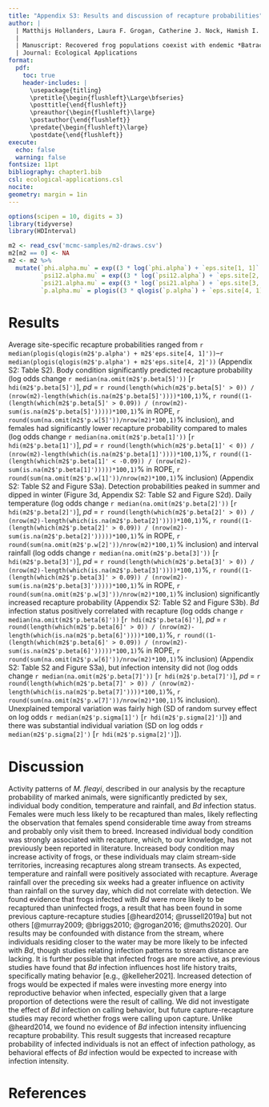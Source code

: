 ```yaml
---
title: "Appendix S3: Results and discussion of recapture probabilities"
author: |
  | Matthijs Hollanders, Laura F. Grogan, Catherine J. Nock, Hamish I. McCallum, David A. Newell
  | 
  | Manuscript: Recovered frog populations coexist with endemic *Batrachochytrium dendrobatidis* despite intensity-dependent mortality
  | Journal: Ecological Applications
format:
  pdf:
    toc: true
    header-includes: |
      \usepackage{titling}
      \pretitle{\begin{flushleft}\Large\bfseries}
      \posttitle{\end{flushleft}}  
      \preauthor{\begin{flushleft}\large}
      \postauthor{\end{flushleft}}  
      \predate{\begin{flushleft}\large}
      \postdate{\end{flushleft}}
execute:
  echo: false
  warning: false
fontsize: 11pt
bibliography: chapter1.bib
csl: ecological-applications.csl
nocite:
geometry: margin = 1in
---
```


```r
options(scipen = 10, digits = 3)
library(tidyverse)
library(HDInterval)

m2 <- read_csv('mcmc-samples/m2-draws.csv')
m2[m2 == 0] <- NA
m2 <- m2 %>%
  mutate(`phi.alpha.mu` = exp((3 * log(`phi.alpha`) + `eps.site[1, 1]` + `eps.site[1, 2]` + `eps.site[1, 3]`) / 3),
         `psi12.alpha.mu` = exp((3 * log(`psi12.alpha`) + `eps.site[2, 1]` + `eps.site[2, 2]` + `eps.site[2, 3]`) / 3),
         `psi21.alpha.mu` = exp((3 * log(`psi21.alpha`) + `eps.site[3, 1]` + `eps.site[3, 2]` + `eps.site[3, 3]`) / 3),
         `p.alpha.mu` = plogis((3 * qlogis(`p.alpha`) + `eps.site[4, 1]` + `eps.site[4, 2]` + `eps.site[4, 3]`) / 3))
```

\newpage

# Results

Average site-specific recapture probabilities ranged from `r median(plogis(qlogis(m2$'p.alpha') + m2$'eps.site[4, 1]'))`--`r median(plogis(qlogis(m2$'p.alpha') + m2$'eps.site[4, 2]'))` (Appendix S2: Table S2). Body condition significantly predicted recapture probability (log odds change `r median(na.omit(m2$'p.beta[5]'))` [`r hdi(m2$'p.beta[5]')`], *pd* = `r round(length(which(m2$'p.beta[5]' > 0)) / (nrow(m2)-length(which(is.na(m2$'p.beta[5]'))))*100,1)`%, `r round((1-(length(which(m2$'p.beta[5]' > 0.09)) / (nrow(m2)-sum(is.na(m2$'p.beta[5]')))))*100,1)`% in ROPE, `r round(sum(na.omit(m2$'p.w[5]'))/nrow(m2)*100,1)`% inclusion), and females had significantly lower recapture probability compared to males (log odds change `r median(na.omit(m2$'p.beta[1]'))` [`r hdi(m2$'p.beta[1]')`], *pd* = `r round(length(which(m2$'p.beta[1]' < 0)) / (nrow(m2)-length(which(is.na(m2$'p.beta[1]'))))*100,1)`%, `r round((1-(length(which(m2$'p.beta[1]' < -0.09)) / (nrow(m2)-sum(is.na(m2$'p.beta[1]')))))*100,1)`% in ROPE, `r round(sum(na.omit(m2$'p.w[1]'))/nrow(m2)*100,1)`% inclusion) (Appendix S2: Table S2 and Figure S3a). Detection probabilities peaked in summer and dipped in winter (Figure 3d, Appendix S2: Table S2 and Figure S2d). Daily temperature (log odds change `r median(na.omit(m2$'p.beta[2]'))` [`r hdi(m2$'p.beta[2]')`], *pd* = `r round(length(which(m2$'p.beta[2]' > 0)) / (nrow(m2)-length(which(is.na(m2$'p.beta[2]'))))*100,1)`%, `r round((1-(length(which(m2$'p.beta[2]' > 0.09)) / (nrow(m2)-sum(is.na(m2$'p.beta[2]')))))*100,1)`% in ROPE, `r round(sum(na.omit(m2$'p.w[2]'))/nrow(m2)*100,1)`% inclusion) and interval rainfall (log odds change `r median(na.omit(m2$'p.beta[3]'))` [`r hdi(m2$'p.beta[3]')`], *pd* = `r round(length(which(m2$'p.beta[3]' > 0)) / (nrow(m2)-length(which(is.na(m2$'p.beta[3]'))))*100,1)`%, `r round((1-(length(which(m2$'p.beta[3]' > 0.09)) / (nrow(m2)-sum(is.na(m2$'p.beta[3]')))))*100,1)`% in ROPE, `r round(sum(na.omit(m2$'p.w[3]'))/nrow(m2)*100,1)`% inclusion) significantly increased recapture probability (Appendix S2: Table S2 and Figure S3b). *Bd* infection status positively correlated with recapture (log odds change `r median(na.omit(m2$'p.beta[6]'))` [`r hdi(m2$'p.beta[6]')`], *pd* = `r round(length(which(m2$'p.beta[6]' > 0)) / (nrow(m2)-length(which(is.na(m2$'p.beta[6]'))))*100,1)`%, `r round((1-(length(which(m2$'p.beta[6]' > 0.09)) / (nrow(m2)-sum(is.na(m2$'p.beta[6]')))))*100,1)`% in ROPE, `r round(sum(na.omit(m2$'p.w[6]'))/nrow(m2)*100,1)`% inclusion) (Appendix S2: Table S2 and Figure S3a), but infection intensity did not (log odds change `r median(na.omit(m2$'p.beta[7]'))` [`r hdi(m2$'p.beta[7]')`], *pd* = `r round(length(which(m2$'p.beta[7]' > 0)) / (nrow(m2)-length(which(is.na(m2$'p.beta[7]'))))*100,1)`%, `r round(sum(na.omit(m2$'p.w[7]'))/nrow(m2)*100,1)`% inclusion). Unexplained temporal variation was fairly high (SD of random survey effect on log odds `r median(m2$'p.sigma[1]')` [`r hdi(m2$'p.sigma[2]')`]) and there was substantial individual variation (SD on log odds `r median(m2$'p.sigma[2]')` [`r hdi(m2$'p.sigma[2]')`]).

# Discussion

Activity patterns of *M. fleayi*, described in our analysis by the recapture probability of marked animals, were significantly predicted by sex, individual body condition, temperature and rainfall, and *Bd* infection status. Females were much less likely to be recaptured than males, likely reflecting the observation that females spend considerable time away from streams and probably only visit them to breed. Increased individual body condition was strongly associated with recapture, which, to our knowledge, has not previously been reported in literature. Increased body condition may increase activity of frogs, or these individuals may claim stream-side territories, increasing recaptures along stream transects. As expected, temperature and rainfall were positively associated with recapture. Average rainfall over the preceding six weeks had a greater influence on activity than rainfall on the survey day, which did not correlate with detection. We found evidence that frogs infected with *Bd* were more likely to be recaptured than uninfected frogs, a result that has been found in some previous capture-recapture studies [@heard2014; @russell2019a] but not others [@murray2009; @briggs2010; @grogan2016; @muths2020]. Our results may be confounded with distance from the stream, where individuals residing closer to the water may be more likely to be infected with *Bd*, though studies relating infection patterns to stream distance are lacking. It is further possible that infected frogs are more active, as previous studies have found that *Bd* infection influences host life history traits, specifically mating behavior [e.g., @kelleher2021]. Increased detection of frogs would be expected if males were investing more energy into reproductive behavior when infected, especially given that a large proportion of detections were the result of calling. We did not investigate the effect of *Bd* infection on calling behavior, but future capture-recapture studies may record whether frogs were calling upon capture. Unlike @heard2014, we found no evidence of *Bd* infection intensity influencing recapture probability. This result suggests that increased recapture probability of infected individuals is not an effect of infection pathology, as behavioral effects of *Bd* infection would be expected to increase with infection intensity.

\newpage

# References
